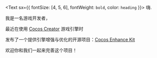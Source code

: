 <Text sx={{ fontSize: [4, 5, 6], fontWeight: `bold`, color: `heading` }}>
  嗨.
</Text>

我是一名游戏开发者，

最近在使用 [Cocos Creator](https://www.cocos.com) 游戏引擎时

发布了一个提供引擎增强与优化的开源项目：[Cocos Enhance Kit](https://github.com/smallmain/cocos-enhance-kit)

欢迎你和我们一起来完善这个项目！
